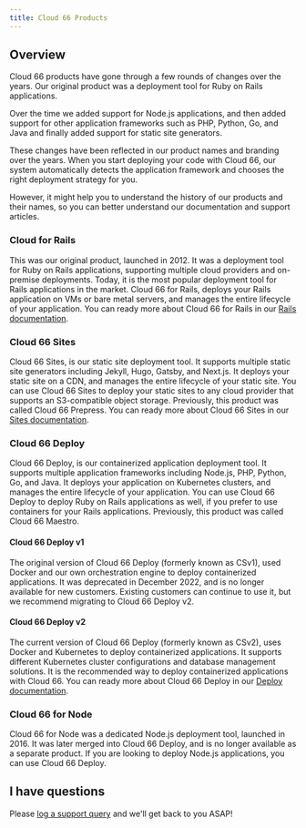 ```yaml
---
title: Cloud 66 Products
---
```


## Overview

Cloud 66 products have gone through a few rounds of changes over the years. Our original product was a deployment tool for Ruby on Rails applications.

Over the time we added support for Node.js applications, and then added support for other application frameworks such as PHP, Python, Go, and Java and finally added support for static site generators.

These changes have been reflected in our product names and branding over the years. When you start deploying your code with Cloud 66, our system automatically detects the application framework and chooses the right deployment strategy for you.

However, it might help you to understand the history of our products and their names, so you can better understand our documentation and support articles.

### Cloud for Rails

This was our original product, launched in 2012. It was a deployment tool for Ruby on Rails applications, supporting multiple cloud providers and on-premise deployments. Today, it is the most popular deployment tool for Rails applications in the market. Cloud 66 for Rails, deploys your Rails application on VMs or bare metal servers, and manages the entire lifecycle of your application. You can ready more about Cloud 66 for Rails in our [Rails documentation](https://help.cloud66.com/rails/).

### Cloud 66 Sites

Cloud 66 Sites, is our static site deployment tool. It supports multiple static site generators including Jekyll, Hugo, Gatsby, and Next.js. It deploys your static site on a CDN, and manages the entire lifecycle of your static site. You can use Cloud 66 Sites to deploy your static sites to any cloud provider that supports an S3-compatible object storage. Previously, this product was called Cloud 66 Prepress.
You can ready more about Cloud 66 Sites in our [Sites documentation](https://help.cloud66.com/sites/).

### Cloud 66 Deploy

Cloud 66 Deploy, is our containerized application deployment tool. It supports multiple application frameworks including Node.js, PHP, Python, Go, and Java. It deploys your application on Kubernetes clusters, and manages the entire lifecycle of your application. You can use Cloud 66 Deploy to deploy Ruby on Rails applications as well, if you prefer to use containers for your Rails applications. Previously, this product was called Cloud 66 Maestro.

#### Cloud 66 Deploy v1

The original version of Cloud 66 Deploy (formerly known as CSv1), used Docker and our own orchestration engine to deploy containerized applications. It was deprecated in December 2022, and is no longer available for new customers. Existing customers can continue to use it, but we recommend migrating to Cloud 66 Deploy v2.

#### Cloud 66 Deploy v2
The current version of Cloud 66 Deploy (formerly known as CSv2), uses Docker and Kubernetes to deploy containerized applications. It supports different Kubernetes cluster configurations and database management solutions. It is the recommended way to deploy containerized applications with Cloud 66. You can ready more about Cloud 66 Deploy in our [Deploy documentation](https://help.cloud66.com/deploy/).

### Cloud 66 for Node
Cloud 66 for Node was a dedicated Node.js deployment tool, launched in 2016. It was later merged into Cloud 66 Deploy, and is no longer available as a separate product. If you are looking to deploy Node.js applications, you can use Cloud 66 Deploy.

## I have questions

Please [log a support query](https://app.cloud66.com/support_tickets/new) and we'll get back to you ASAP!
